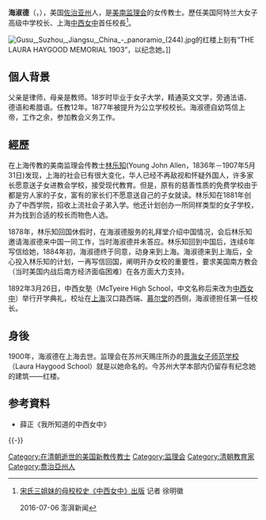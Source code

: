 '''海淑德'''（{{lang-en|'''Laura Askew Haygood'''}}，{{bd|1845年||1900年}}），美国[[佐治亚州|佐治亚州]]人，是[[美南监理会|美南监理会]]的女传教士。歷任美国阿特兰大女子高级中学校长、上海[[中西女中|中西女中]]首任校長<ref>[https://www.thepaper.cn/newsDetail_forward_1494412 宋氏三姐妹的母校校史《中西女中》出版] {{Wayback|url=https://www.thepaper.cn/newsDetail_forward_1494412 |date=20160706164559 }} 记者 徐明徽

2016-07-06 澎湃新闻</ref>。

[[File:Gusu,_Suzhou,_Jiangsu,_China_-_panoramio_(244).jpg|thumb]]的红楼上刻有“THE LAURA HAYGOOD MEMORIAL 1903”，以纪念她。]]

== 個人背景 ==
父亲是律师，母亲是教师。18岁时毕业于女子大学，精通英文文学，旁通法语、德语和希腊语。任教12年。1877年被提升为公立学校校长。海淑德自幼笃信上帝，工作之余，参加教会义务工作。

== 經歷 ==
在上海传教的美南监理会传教士[[林乐知|林乐知]](Young John Allen，1836年－1907年5月31日)发现，上海的社会已有很大变化，华人已经不再敌视和怀疑外国人，许多家长愿意送子女进教会学校，接受现代教育。但是，原有的慈善性质的免费学校由于都是穷人家的子女，富有的家长们不愿意送自己的子女就读。林乐知在1881年创办了中西学院，招收上流社会子弟入学。他还计划创办一所同样类型的女子学校，并为找到合适的校长而物色人选。

1878年，林乐知回国休假时，在海淑德服务的礼拜堂介绍中国情况，会后林乐知邀请海淑德来中国一同工作，当时海淑德并未答应。林乐知回到中国后，连续6年写信给她，1884年初，海淑德终于同意，动身来到上海。海淑德来到上海后，全心投入林乐知的计划，一再写信回国，阐明开办女校的重要性，要求美国南方教会（当时美国内战后南方经济面临困难）在各方面大力支持。

1892年3月26日，中西女塾（McTyeire High School，中文名称后来改为[[中西女中|中西女中]]）举行开学典礼，校址在[[上海|上海]]汉口路西端、[[慕尔堂|慕尔堂]]的西侧，海淑德担任第一任校长。

== 身後 ==
1900年，海淑德在上海去世。监理会在苏州天赐庄所办的[[景海女子师范学校旧址|景海女子师范学校]]（Laura Haygood School）就是以她命名的。今苏州大学本部内仍留存有纪念她的建筑——红楼。

==参考資料==
*薛正《我所知道的中西女中》
{{Reflist|2}}
 
{{-}} 
{{上海基督教传教士}}
{{苏州基督教传教士}}
{{DEFAULTSORT:H}}
[[Category:在清朝逝世的美国新教传教士|Category:在清朝逝世的美国新教传教士]]
[[Category:监理会|Category:监理会]]
[[Category:清朝教育家|Category:清朝教育家]]
[[Category:喬治亞州人|Category:喬治亞州人]]